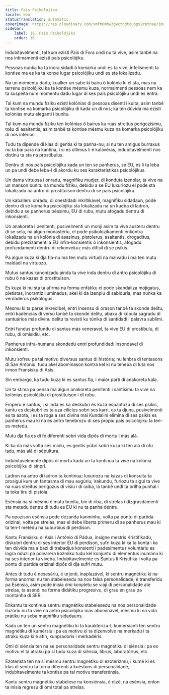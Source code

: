 ```yaml
---
title: Pais Psikolójiku
locale: kea
statusTranslation: automatic
coverImage: https://res.cloudinary.com/xmfm6mhw3gwctndtcubgx2rptnae/image/upload/v1741354419/small_cover_la_gran_rebelion_28716e29d2.webp
sidebar:
    label: 18. Pais Psikolójiku
    order: 18
---
```

Indubitavelmenti, tal kum ezisti País di Fora undi nu ta vive, asim tanbê na nos intimamenti ezisti país psicolójiku.

Pessoas nunka ka ta inora sidadi ô komarka undi es ta vive, infelismenti ta kontise ma es ka ta konxe lugar psicolójiku undi es sta lokalizadu.

Na un momentu dadu, kualker un sabe ki bairu ô kolónia ki el sta, mas na terrenu psicolójiku ka ta kontise mésmu kuza, normalmenti pessoas nem ka ta suspeita num momentu dadu lugar di ses país psicolójiku undi es entra.

Tal kum na mundu fíziku ezisti kolónias di pessoas disenti i kulta, asim tanbê ta kontise na komarka psicolójiku di kada un di nos; ka ten dúvida ma ezisti kolónias mutu eleganti i bunitu.

Tal kum na mundu fíziku ten kolónias ô bairus ku ruas streitus perigozísimu, txêu di asaltantis, asim tanbê ta kontise mésmu kuza na komarka psicolójiku di nos interior.

Tudu ta dipende di klas di gentis ki ta panha-nu; si nu ten amigus burraxus nu ta bai para na kantina, i si es últimus li é kalavéras, indubitavelmenti nos distinu ta sta na prostíbulus.

Dentru di nos país psicolójiku kada un ten se panherus, se EU, es li ta leba un pa undi debe leba-l di akordu ku ses karakterístikas psicolójikus.

Un dama virtuosa i onradu, magnífiku mudjer, di konduta izenplar, ta vive na un manson bunitu na mundu fíziku, debidu a se EU luxuriozu el pode sta lokalizadu na antro di prostituison dentru di se país psicolójiku.

Un kaballeru onradu, di onestidadi inkritikavel, magnífiku sidadaun, pode dentru di se komarka psicolójiku sta lokalizadu na un kueba di ladron, debidu a se panherus péssimu, EU di rubu, mutu afogadu dentru di inkonsienti.

Un anakoreta i penitenti, pusivelmenti un monji asim ta vive austeru dentru di se sela, na algun monastériu, el pode psikolozikamenti enkontra lokalizadu na un kolónia di asasinus, pistolerus, asaltantis, drogaditus, debidu prezizamenti a EU infra-konsientis ô inkonsientis, afogadu profundamenti dentru di rekonvekuz más difísil di se psikis.

Pa algun kuza ki dja fla-nu ma ten mutu virtudi na malvadu i ma ten mutu maldadi na virtuozo.

Mutus santus kanonizadu ainda ta vive inda dentru di antro psicolójiku di rubu ô na kazas di prostituison.

Es kuza ki nu sta ta afirma na forma enfátiku el pode skandaliza mojigatus, pietistas, inorantiz iluminadus, akel ki da izenplu di sabiduría, mas nunka ka verdaderus psikólogus.

Mésmu ki ta parse inkredibel, entri insensu di orason tanbê ta skonde delitu, entri kadéncias di versu tanbê ta skonde delitu, abaxu di kúpula sagradu di santuários más divinu delitu ta revisti ku túnika di santidadi i palavra sublimi.

Entri fundus profundu di santus más veneravel, ta vive EU di prostíbulu, di rubu, di omisídiu, etc.

Panherus infra-humanu skondedu entri profundidadi insondavel di inkonsienti.

Mutu sofreu pa tal motivu diversus santus di história; nu lenbra di tentasons di San Antoniu, tudu akel abominason kontra kel ki nu teneba di luta nos irmon Fransisku di Asís.

Sin embargo, ka tudu kuza ki es santus fla, i maiór parti di anakoreta kala.

Un ta stima pa pensa ma algun anakoreta penitenti i santísimu ta vive na kolónias psicolójiku di prostituison i di rubu.

Emperu é santus, i si inda es ka deskubri es kuza espantozu di ses psikis, kantu es deskubri es ta uza cilícius sobri ses karri, es ta djuna, pusivelmenti es ta azota, i es ta roga a ses divina mai Kundalini elimina di ses psikis es panherus mau ki na es antro tenebrozu di ses propiu país psicolójiku ta ten-es metedu.

Mutu dja fla es di fé diferenti sobri vida dipôs di mortu i más alá.

Ki ka da más volta ses miolu, es gentis pobri sobri kuza ki ten alá di otu ladu, más alá di sépultura.

Indubitavelmente dipôs di mortu kada un ta kontinua ta vive na kolónia psicolójiku di sínpri.

Ladron na antro di ladron ta kontinua; luxuriozu na kazas di konsulta ta prosigui kum un fantasma di mau augúriu; irakundu, furiozu ta sigui ta vive na ruas streitus perigozus di vísiu i di raiba, lá tanbê undi ta brilha punhal i ta toka tiru di pistola.

Esénsia na sí mésmu é mutu bunitu, bin di riba, di strelas i dizgrasdamenti sta metedu dentru di tudu es EU ki nu ta panha dentru.

Pa opozison esénsia pode dezanda kanminhu, volta pa pontu di partida orizinal, volta pa strelas, mas el debe liberta primeru di se panherus mau ki ta ten-l metedu na suburbius di perdison.

Kantu Fransisku di Asís i António di Pádua, insigne mestris Kristifikadu, diskubri dentru di ses interior EU di perdison, sufri kuza ki ka ta konta i ka ten dúvida ma a bazi di trabadjus konsienti i padesimentus voluntáriu es logra riduzi pa polvarera kózmiku tudu kel konjuntu di elementus inumanu ki na ses interior ta viveba. Indubitavelmente es Santus li Kristifika i volta pa pontu di partida orizinal dipôs di dja sufri mutu.

Antes di tudu é nesesáriu, é urjenti, inaplazável, ki sentru magnétiku ki na forma anormal nu ten stabelesedu na nos falsa personalidade, é transferidu pa Esénsia, asim pode inisia ómi konpletu se viaji di personalidade ate strelas, ta asendi na forma didátiku progresivu, di grau en grau pa montanha di SER.

Enkantu ta kontinua sentru magnétiku stabelesedu na nos personalidade iluzóriu nu ta vive na antro psicolójiku más abominável, mésmu ki na vida prátiku nu seba magnífiku sidadauns.

Kada un ten un sentru magnétiku ki ta karakteriza-l; kumersianti ten sentru magnétiku di kumérsiu i pa es motivu el ta dizenvolve na merkadu i ta atraku kuza ki é afín, kunpradoris i merkadéris.

Ómi di siénsia ten na se personalidade sentru magnétiku di siénsia i pa es motivu el ta atraku pa sí tudu kuza di siénsia, librus, laboratórius, etc.

Ezoterista ten na sí mésmu sentru magnétiku di ezoterizmu, i kumé ki es klas di sentru ta torna diferenti a kuéstons di personalidade, indubitavelmente ta kontise pa tal motivu transferénsia.

Kantu sentru magnétiku stabelese na konsiénsia, é dizê, na esénsia, enton ta inisia regresu di ómi total pa strelas.

